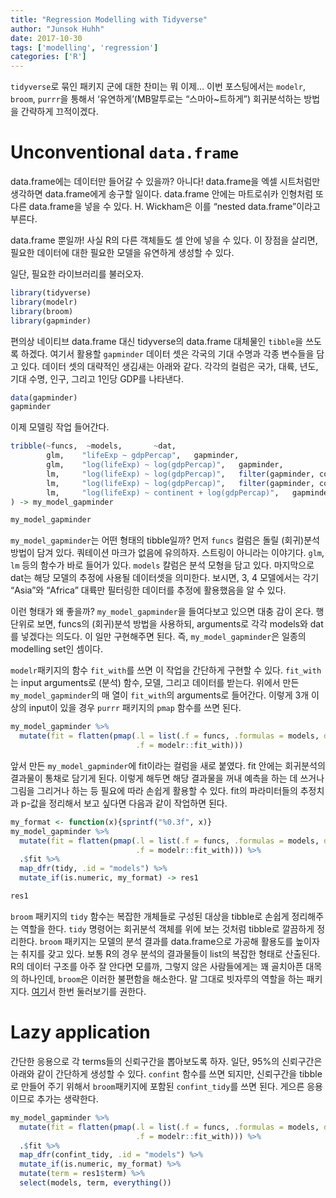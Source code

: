 ```yaml
---
title: "Regression Modelling with Tidyverse"
author: "Junsok Huhh"
date: 2017-10-30
tags: ['modelling', 'regression']
categories: ['R'] 
---
```


`tidyverse`로 묶인 패키지 군에 대한 찬미는 뭐 이제... 이번 포스팅에서는 `modelr`, `broom`, `purrr`을 통해서 '유연하게'(MB말투로는 "스마아~트하게") 회귀분석하는 방법을 간략하게 끄적이겠다. 

# Unconventional `data.frame` 

data.frame에는 데이터만 들어갈 수 있을까? 아니다! data.frame을 엑셀 시트처럼만 생각하면 data.frame에게 송구할 일이다. data.frame 안에는 마트로쉬카 인형처럼 또다른 data.frame을 넣을 수 있다. H. Wickham은 이를 "nested data.frame"이라고 부른다. 

data.frame 뿐일까! 사실 R의 다른 객체들도 셀 안에 넣을 수 있다. 이 장점을 살리면, 필요한 데이터에 대한 필요한 모델을 유연하게 생성할 수 있다. 

일단, 필요한 라이브러리를 불러오자. 

```r
library(tidyverse)
library(modelr)
library(broom)
library(gapminder)
```

편의상 네이티브 data.frame 대신 tidyverse의 data.frame 대체물인 `tibble`을 쓰도록 하겠다. 여기서 활용할 `gapminder` 데이터 셋은 각국의 기대 수명과 각종 변수들을 담고 있다. 데이터 셋의 대략적인 생김새는 아래와 같다. 각각의 컬럼은 국가, 대륙, 년도, 기대 수명, 인구, 그리고 1인당 GDP를 나타낸다. 

```r
data(gapminder) 
gapminder
```

이제 모델링 작업 들어간다. 

```r
tribble(~funcs,  ~models,       ~dat,
        glm,    "lifeExp ~ gdpPercap",   gapminder,
        glm,    "log(lifeExp) ~ log(gdpPercap)",   gapminder,
        lm,     "log(lifeExp) ~ log(gdpPercap)",   filter(gapminder, continent == "Asia"), 
        lm,     "log(lifeExp) ~ log(gdpPercap)",   filter(gapminder, continent == "Africa"),
        lm,     "log(lifeExp) ~ continent + log(gdpPercap)",   gapminder
) -> my_model_gapminder

my_model_gapminder
```

`my_model_gapminder`는 어떤 형태의 tibble일까? 먼저 `funcs` 컬럼은 돌릴 (회귀)분석 방법이 담겨 있다. 쿼테이션 마크가 없음에 유의하자. 스트링이 아니라는 이야기다. `glm`, `lm` 등의 함수가 바로 들어가 있다. `models` 칼럼은 분석 모형을 담고 있다. 마지막으로 dat는 해당 모델의 추정에 사용될 데이터셋을 의미한다. 보시면, 3, 4 모델에서는 각기 "Asia"와 "Africa" 대륙만 필터링한 데이터를 추정에 활용했음을 알 수 있다. 

이런 형태가 왜 좋을까? `my_model_gapminder`을 들여다보고 있으면 대충 감이 온다. 행 단위로 보면, funcs의 (회귀)분석 방법을 사용하되, arguments로 각각 models와 dat를 넣겠다는 의도다. 이 일만 구현해주면 된다. 즉, `my_model_gapminder`은 일종의 modelling set인 셈이다. 

`modelr`패키지의 함수 `fit_with`를 쓰면 이 작업을 간단하게 구현할 수 있다. `fit_with`는 input arguments로 (분석) 함수, 모델, 그리고 데이터를 받는다. 위에서 만든  `my_model_gapminder`의 매 열이 `fit_with`의 arguments로 들어간다. 이렇게 3개 이상의 input이 있을 경우 `purrr` 패키지의 `pmap` 함수를 쓰면 된다. 

```r
my_model_gapminder %>% 
  mutate(fit = flatten(pmap(.l = list(.f = funcs, .formulas = models, data = dat), 
                            .f = modelr::fit_with)))
```

앞서 만든 `my_model_gapminder`에 fit이라는 컬럼을 새로 붙였다. fit 안에는 회귀분석의 결과물이 통채로 담기게 된다. 이렇게 해두면 해당 결과물을 꺼내 예측을 하는 데 쓰거나 그림을 그리거나 하는 등 필요에 따라 손쉽게 활용할 수 있다. fit의 파라미터들의 추정치과 p-값을 정리해서 보고 싶다면 다음과 같이 작업하면 된다.  

```r
my_format <- function(x){sprintf("%0.3f", x)}
my_model_gapminder %>% 
  mutate(fit = flatten(pmap(.l = list(.f = funcs, .formulas = models, data = dat), 
                            .f = modelr::fit_with))) %>% 
  .$fit %>% 
  map_dfr(tidy, .id = "models") %>% 
  mutate_if(is.numeric, my_format) -> res1

res1
```

`broom` 패키지의 `tidy` 함수는 복잡한 개체들로 구성된 대상을 tibble로 손쉽게 정리해주는 역할을 한다. `tidy` 명령어는 회귀분석 객체를 위에 보는 것처럼 tibble로 깔끔하게 정리한다. `broom` 패키지는 모델의 분석 결과를 data.frame으로 가공해 활용도를 높이자는 취지를 갖고 있다. 보통 R의 경우 분석의 결과물들이 list의 복잡한 형태로 산출된다. R의 데이터 구조를 아주 잘 안다면 모를까, 그렇지 않은 사람들에게는 꽤 골치아픈 대목의 하나인데, `broom`은 이러한 불편함을 해소한다. 말 그대로 빗자루의 역할을 하는 패키지다. [여기](https://cran.r-project.org/web/packages/broom/vignettes/broom.html)서 한번 둘러보기를 권한다. 

# Lazy application 

간단한 응용으로 각 terms들의 신뢰구간을 뽑아보도록 하자. 일단, 95%의 신뢰구간은 아래와 같이 간단하게 생성할 수 있다. `confint` 함수를 쓰면 되지만, 신뢰구간을 tibble로 만들어 주기 위해서 `broom`패키지에 포함된 `confint_tidy`를 쓰면 된다. 게으른 응용이므로 추가는 생략한다. 

```r
my_model_gapminder %>% 
  mutate(fit = flatten(pmap(.l = list(.f = funcs, .formulas = models, data = dat), 
                            .f = modelr::fit_with))) %>% 
  .$fit %>% 
  map_dfr(confint_tidy, .id = "models") %>% 
  mutate_if(is.numeric, my_format) %>% 
  mutate(term = res1$term) %>% 
  select(models, term, everything())
```
